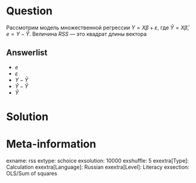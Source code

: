 Question
========
Рассмотрим модель множественной регрессии $Y=X\beta+\varepsilon$, где $\hat Y = X\hat\beta$, $e=Y-\hat Y$.
Величина $RSS$ — это квадрат длины вектора

Answerlist
----------
* $e$
* $\varepsilon$
* $Y-\bar Y$
* $\hat Y - \bar Y$
* $\hat Y$


Solution
========


Meta-information
================
exname: rss
extype: schoice
exsolution: 10000
exshuffle: 5
exextra[Type]: Calculation
exextra[Language]: Russian
exextra[Level]: Literacy
exsection: OLS/Sum of squares